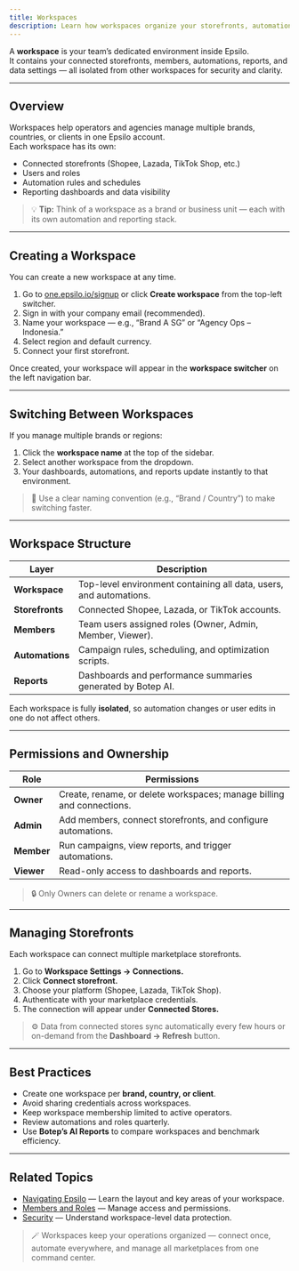 ```yaml
---
title: Workspaces
description: Learn how workspaces organize your storefronts, automations, and team members in Epsilo.
---
```

A **workspace** is your team’s dedicated environment inside Epsilo.  
It contains your connected storefronts, members, automations, reports, and data settings — all isolated from other workspaces for security and clarity.

---

## Overview

Workspaces help operators and agencies manage multiple brands, countries, or clients in one Epsilo account.  
Each workspace has its own:
- Connected storefronts (Shopee, Lazada, TikTok Shop, etc.)
- Users and roles
- Automation rules and schedules
- Reporting dashboards and data visibility

> 💡 **Tip:** Think of a workspace as a brand or business unit — each with its own automation and reporting stack.

---

## Creating a Workspace

You can create a new workspace at any time.

1. Go to [one.epsilo.io/signup](https://one.epsilo.io/signup) or click **Create workspace** from the top-left switcher.  
2. Sign in with your company email (recommended).  
3. Name your workspace — e.g., “Brand A SG” or “Agency Ops – Indonesia.”  
4. Select region and default currency.  
5. Connect your first storefront.

Once created, your workspace will appear in the **workspace switcher** on the left navigation bar.

---

## Switching Between Workspaces

If you manage multiple brands or regions:
1. Click the **workspace name** at the top of the sidebar.  
2. Select another workspace from the dropdown.  
3. Your dashboards, automations, and reports update instantly to that environment.

> 🧠 Use a clear naming convention (e.g., “Brand / Country”) to make switching faster.

---

## Workspace Structure

| Layer | Description |
|-------|--------------|
| **Workspace** | Top-level environment containing all data, users, and automations. |
| **Storefronts** | Connected Shopee, Lazada, or TikTok accounts. |
| **Members** | Team users assigned roles (Owner, Admin, Member, Viewer). |
| **Automations** | Campaign rules, scheduling, and optimization scripts. |
| **Reports** | Dashboards and performance summaries generated by Botep AI. |

Each workspace is fully **isolated**, so automation changes or user edits in one do not affect others.

---

## Permissions and Ownership

| Role | Permissions |
|------|--------------|
| **Owner** | Create, rename, or delete workspaces; manage billing and connections. |
| **Admin** | Add members, connect storefronts, and configure automations. |
| **Member** | Run campaigns, view reports, and trigger automations. |
| **Viewer** | Read-only access to dashboards and reports. |

> 🔒 Only Owners can delete or rename a workspace.

---

## Managing Storefronts

Each workspace can connect multiple marketplace storefronts.

1. Go to **Workspace Settings → Connections.**  
2. Click **Connect storefront.**  
3. Choose your platform (Shopee, Lazada, TikTok Shop).  
4. Authenticate with your marketplace credentials.  
5. The connection will appear under **Connected Stores.**

> ⚙️ Data from connected stores sync automatically every few hours or on-demand from the **Dashboard → Refresh** button.

---

## Best Practices

- Create one workspace per **brand, country, or client**.  
- Avoid sharing credentials across workspaces.  
- Keep workspace membership limited to active operators.  
- Review automations and roles quarterly.  
- Use **Botep’s AI Reports** to compare workspaces and benchmark efficiency.

---

## Related Topics

- [Navigating Epsilo](./navigating-epsilo) — Learn the layout and key areas of your workspace.  
- [Members and Roles](./members-and-roles) — Manage access and permissions.  
- [Security](./security) — Understand workspace-level data protection.

> 🪄 Workspaces keep your operations organized — connect once, automate everywhere, and manage all marketplaces from one command center.
